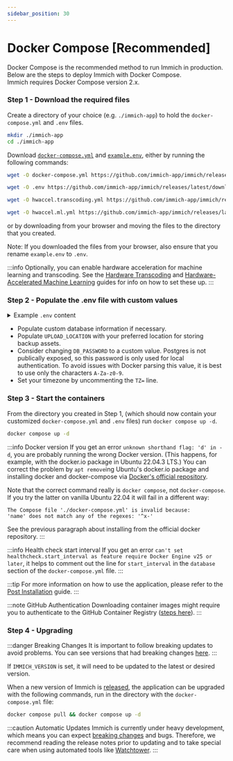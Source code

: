```yaml
---
sidebar_position: 30
---
```



# Docker Compose [Recommended]

Docker Compose is the recommended method to run Immich in production. Below are the steps to deploy Immich with Docker Compose.  
Immich requires Docker Compose version 2.x.

### Step 1 - Download the required files

Create a directory of your choice (e.g. `./immich-app`) to hold the `docker-compose.yml` and `.env` files.

```bash title="Move to the directory you created"
mkdir ./immich-app
cd ./immich-app
```

Download [`docker-compose.yml`][compose-file] and [`example.env`][env-file], either by running the following commands:

```bash title="Get docker-compose.yml file"
wget -O docker-compose.yml https://github.com/immich-app/immich/releases/latest/download/docker-compose.yml
```

```bash title="Get .env file"
wget -O .env https://github.com/immich-app/immich/releases/latest/download/example.env
```

```bash title="(Optional) Get hwaccel.transcoding.yml file"
wget -O hwaccel.transcoding.yml https://github.com/immich-app/immich/releases/latest/download/hwaccel.transcoding.yml
```

```bash title="(Optional) Get hwaccel.ml.yml file"
wget -O hwaccel.ml.yml https://github.com/immich-app/immich/releases/latest/download/hwaccel.ml.yml
```

or by downloading from your browser and moving the files to the directory that you created.

Note: If you downloaded the files from your browser, also ensure that you rename `example.env` to `.env`.

:::info
Optionally, you can enable hardware acceleration for machine learning and transcoding. See the [Hardware Transcoding](/docs/features/hardware-transcoding.md) and [Hardware-Accelerated Machine Learning](/docs/features/ml-hardware-acceleration.md) guides for info on how to set these up.
:::

### Step 2 - Populate the .env file with custom values

<details>
  <summary>
    Example <code>.env</code> content
  </summary>
  <CodeBlock language="bash">{ExampleEnv}</CodeBlock>
</details>

- Populate custom database information if necessary.
- Populate `UPLOAD_LOCATION` with your preferred location for storing backup assets.
- Consider changing `DB_PASSWORD` to a custom value. Postgres is not publically exposed, so this password is only used for local authentication.
  To avoid issues with Docker parsing this value, it is best to use only the characters `A-Za-z0-9`.
- Set your timezone by uncommenting the `TZ=` line.

### Step 3 - Start the containers

From the directory you created in Step 1, (which should now contain your customized `docker-compose.yml` and `.env` files) run `docker compose up -d`.

```bash title="Start the containers using docker compose command"
docker compose up -d
```

:::info Docker version
If you get an error `unknown shorthand flag: 'd' in -d`, you are probably running the wrong Docker version. (This happens, for example, with the docker.io package in Ubuntu 22.04.3 LTS.) You can correct the problem by `apt remove`ing Ubuntu's docker.io package and installing docker and docker-compose via [Docker's official repository][docker-repo].

Note that the correct command really is `docker compose`, not `docker-compose`. If you try the latter on vanilla Ubuntu 22.04 it will fail in a different way:

```
The Compose file './docker-compose.yml' is invalid because:
'name' does not match any of the regexes: '^x-'
```

See the previous paragraph about installing from the official docker repository.
:::

:::info Health check start interval
If you get an error `can't set healthcheck.start_interval as feature require Docker Engine v25 or later`, it helps to comment out the line for `start_interval` in the `database` section of the `docker-compose.yml` file.
:::

:::tip
For more information on how to use the application, please refer to the [Post Installation](/docs/install/post-install.mdx) guide.
:::

:::note GitHub Authentication
Downloading container images might require you to authenticate to the GitHub Container Registry ([steps here][container-auth]).
:::

### Step 4 - Upgrading

:::danger Breaking Changes
It is important to follow breaking updates to avoid problems. You can see versions that had breaking changes [here][breaking].
:::

If `IMMICH_VERSION` is set, it will need to be updated to the latest or desired version.

When a new version of Immich is [released][releases], the application can be upgraded with the following commands, run in the directory with the `docker-compose.yml` file:

```bash title="Upgrade Immich"
docker compose pull && docker compose up -d
```

:::caution Automatic Updates
Immich is currently under heavy development, which means you can expect [breaking changes][breaking] and bugs. Therefore, we recommend reading the release notes prior to updating and to take special care when using automated tools like [Watchtower][watchtower].
:::

[compose-file]: https://github.com/immich-app/immich/releases/latest/download/docker-compose.yml
[env-file]: https://github.com/immich-app/immich/releases/latest/download/example.env
[watchtower]: https://containrrr.dev/watchtower/
[breaking]: https://github.com/immich-app/immich/discussions?discussions_q=label%3Achangelog%3Abreaking-change+sort%3Adate_created
[container-auth]: https://docs.github.com/en/packages/working-with-a-github-packages-registry/working-with-the-container-registry#authenticating-to-the-container-registry
[releases]: https://github.com/immich-app/immich/releases
[docker-repo]: https://docs.docker.com/engine/install/ubuntu/#install-using-the-repository
